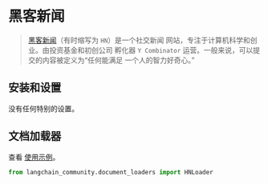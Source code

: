 # 黑客新闻

> [黑客新闻](https://en.wikipedia.org/wiki/Hacker_News)（有时缩写为 `HN`）是一个社交新闻
> 网站，专注于计算机科学和创业。由投资基金和初创公司
> 孵化器 `Y Combinator` 运营。一般来说，可以提交的内容被定义为“任何能满足
> 一个人的智力好奇心。”

## 安装和设置

没有任何特别的设置。

## 文档加载器

查看 [使用示例](/docs/integrations/document_loaders/hacker_news)。

```python
from langchain_community.document_loaders import HNLoader
```
